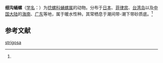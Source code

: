 {{Speciesbox
| name = 细沟蛹螺
| status = 
| status_system = 
| image = 
| genus = Pupa
| species = strigosa
| authority = (Gould, 1859)<ref name='id10496'>{{cite web| url =http://www.bioinfo.cn/db05/BjdwSpecies.php?action=view&id=10496| title =细沟蛹螺| work =《中国动物物种编目数据库》| publisher =中国科学院微生物研究所| author =中国科学院动物研究所| accessdate =2009-04-28| deadurl =yes| archiveurl =https://web.archive.org/web/20160305075241/http://www.bioinfo.cn/db05/BjdwSpecies.php?action=view&id=10496| archivedate =2016-03-05}}</ref>
}}

'''细沟蛹螺'''（[[学名|学名]]：{{lang|la|''Pupa strigosa''}}）为[[捻螺科|捻螺科]][[蛹螺属|蛹螺属]]的动物。分布于[[日本|日本]]、[[菲律宾|菲律宾]]、[[台湾岛|台湾岛]]以及[[中国大陆|中国大陆]]的[[海南|海南]]、[[广东|广东]]等地，属于暖水性种。其常栖息于潮间带-潮下带砂质底。<ref name='id10496'/>

== 参考文献 ==
{{reflist}}

{{Wikispecies|Pupa strigosa}}
{{Taxonbar|from=Q14230378}}

[[Category:蛹螺属|strigosa]]


{{软体动物小作品}}